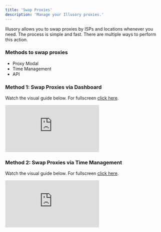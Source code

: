 ```yaml
---
title: 'Swap Proxies'
description: 'Manage your Illusory proxies.'
---
```


Illusory allows you to swap proxies by ISPs and locations whenever you need. The process is simple and fast. There are multiple ways to perform this action.

### Methods to swap proxies

- Proxy Modal
- Time Management
- API

### Method 1: Swap Proxies via Dashboard

Watch the visual guide below. For fullscreen [click here](https://app.arcade.software/share/nwpBe73BSsL2fCBAIbzN).

<div style={{
  position: 'relative',
  paddingBottom: 'calc(62.5% + 41px)',
  height: '0'
  }}>
<iframe
  src="https://demo.arcade.software/nwpBe73BSsL2fCBAIbzN?embed"
  title="Swap Proxies"
  frameborder="0"
  loading="lazy"
  allowfullscreen
  webkitallowfullscreen
  mozallowfullscreen
  style={{
    background: '#000000',
    width: '100%',
    height: '100%',
    position: 'absolute',
    top: '0',
    left: '0',
    colorScheme: 'none'
  }}></iframe>
</div>


### Method 2: Swap Proxies via Time Management

Watch the visual guide below. For fullscreen [click here](https://app.arcade.software/share/dEIG1ftZQQ8mCpwJL4pN).

<div style={{
    position: 'relative',
    paddingBottom: 'calc(62.5% + 41px)',
    height: '0'
}}>
    <iframe
        src="https://demo.arcade.software/dEIG1ftZQQ8mCpwJL4pN?embed"
        title="Swap Proxies"
        frameborder="0"
        loading="lazy"
        allowfullscreen
        webkitallowfullscreen
        mozallowfullscreen
        style={{
            background: '#000000',
            width: '100%',
            height: '100%',
            position: 'absolute',
            top: '0',
            left: '0',
            colorScheme: 'none'
        }}></iframe>
</div>
